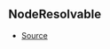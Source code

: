 ## NodeResolvable



- [Source](https://github.com/Androz2091/discord-player/blob/b73ce3f/packages/discord-player/src/Structures/GuildNodeManager.ts#L33)